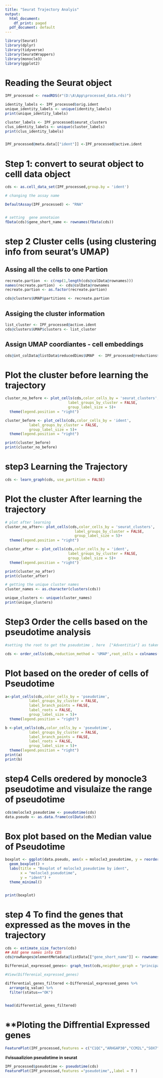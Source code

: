 ---
title: "Seurat Trajectory Analyis"
output:
  html_document:
    df_print: paged
  pdf_document: default
---


```{r,warning=FALSE,message=FALSE,echo=FALSE}
library(Seurat)
library(dplyr)
library(tidyverse)
library(SeuratWrappers)
library(monocle3)
library(ggplot2)
```



# Reading the Seurat object

```{r,warning=FALSE,message=FALSE,echo=FALSE}
IPF_processed <- readRDS(r"(D:\A\App\processed_data.rds)")
```




```{r,warning=FALSE,message=FALSE}

identity_labels <- IPF_processed$orig.ident
unique_identity_labels <- unique(identity_labels)
print(unique_identity_labels)

cluster_labels <- IPF_processed$seurat_clusters
clus_identity_labels <- unique(cluster_labels)
print(clus_identity_labels)


IPF_processed@meta.data[["ident"]] <-IPF_processed@active.ident

```


# **Step 1: convert to seurat object to celll data object**


```{r,warning=FALSE,message=FALSE,echo=FALSE}
cds <- as.cell_data_set(IPF_processed,group.by = 'ident')
```



```{r,warning=FALSE,message=FALSE,echo=FALSE}
# changing the assay name 

DefaultAssay(IPF_processed) <- "RNA"


# setting  gene annotaion 
fData(cds)$gene_short_name <- rownames(fData(cds))

```



# **step 2 Cluster cells (using clustering info from seurat's UMAP)**


## Assing all the cells  to one  Partion
```{r,warning=FALSE,message=FALSE,echo=FALSE}
recreate.partion  <- c(rep(1,length(cds@colData@rownames)))
names(recreate.partion)  <- cds@colData@rownames
recreate.partion <- as.factor(recreate.partion)

cds@clusters$UMAP$partitions <- recreate.partion

```

## Assiging the cluster information
```{r,warning=FALSE,message=FALSE,echo=FALSE}
list_cluster <- IPF_processed@active.ident
cds@clusters$UMAP$clusters <- list_cluster
```


## Assign UMAP coordiantes - cell embeddings 

```{r,warning=FALSE,message=FALSE,echo=FALSE}
cds@int_colData@listData$reducedDims$UMAP  <- IPF_processed@reductions$umap@cell.embeddings
```



# **Plot  the cluster  before learning the trajectory**
```{r,warning=FALSE,message=FALSE}
cluster_no_before <- plot_cells(cds,color_cells_by = 'seurat_clusters',
                             label_groups_by_cluster = FALSE,
                             group_label_size = 5)+
  theme(legend.position = "right")

cluster_before <- plot_cells(cds,color_cells_by = 'ident',
           label_groups_by_cluster = FALSE,
           group_label_size = 5)+
  theme(legend.position = "right")

print(cluster_before)
print(cluster_no_before)
```

# **step3 Learning the Trajectory **

```{r,warning=FALSE,message=FALSE,echo=FALSE}
cds <- learn_graph(cds, use_partition = FALSE)
```



# **Plot  the cluster After learning the trajectory**
```{r,warning=FALSE,message=FALSE}
# plot after learning 
cluster_no_after<- plot_cells(cds,color_cells_by = 'seurat_clusters',
                                label_groups_by_cluster = FALSE,
                                group_label_size = 5)+
  theme(legend.position = "right")

cluster_after <- plot_cells(cds,color_cells_by = 'ident',
                             label_groups_by_cluster = FALSE,
                             group_label_size = 5)+
  theme(legend.position = "right")

print(cluster_no_after)
print(cluster_after)
```


```{r,warning=FALSE,message=FALSE,echo=FALSE}
# getting the unique cluster names 
cluster_names <- as.character(clusters(cds))

unique_clusters <- unique(cluster_names)
print(unique_clusters)
```

# **Step3 Order the cells based on the pseudotime  analysis**

```{r,warning=FALSE,message=FALSE}
#setting the root to get the pseudotime , here  ["Adventitia"] as taken root

cds <- order_cells(cds,reduction_method = 'UMAP',root_cells = colnames(cds[,clusters(cds) == "Alveolar"]))
```


# **Plot based on the oreder of cells of Pseudotime**


```{r,warning=FALSE,message=FALSE,echo=FALSE}

a<-plot_cells(cds,color_cells_by = 'pseudotime',
           label_groups_by_cluster = FALSE,
           label_branch_points = FALSE,
           label_roots = FALSE,
           group_label_size = 5)+
  theme(legend.position = "right")

b <-plot_cells(cds,color_cells_by = 'pseudotime',
           label_groups_by_cluster = FALSE,
           label_branch_points = FALSE,
           label_roots = FALSE,
           group_label_size = 5)+
  theme(legend.position = "right")
print(a)
print(b)
```


# **step4 Cells oredered by monocle3 pseudotime and visulaize the range of pseudotime**

```{r,warning=FALSE,message=FALSE,echo=FALSE}

cds$molocle3_pseudotime <- pseudotime(cds)
data.pseudo <- as.data.frame(colData(cds))
```


# **Box plot based on the Median value of Pseudotime**

```{r,warning=FALSE,message=FALSE,echo=FALSE}
boxplot <- ggplot(data.pseudo, aes(x = molocle3_pseudotime, y = reorder(ident, molocle3_pseudotime, FUN = median), fill = ident)) +
  geom_boxplot() +
  labs(title = "Boxplot of molocle3_pseudotime by ident",
       x = "molocle3_pseudotime",
       y = "ident") +
  theme_minimal()


print(boxplot)
```


# **step 4 To find the genes that expressed as the moves in the trajectory **

```{r,warning=FALSE,message=FALSE,echo=FALSE}
cds <- estimate_size_factors(cds)
## Add gene names into CDS
cds@rowRanges@elementMetadata@listData[["gene_short_name"]] <- rownames(cds[["RNA"]])

Differenial_expressed_genes<- graph_test(cds,neighbor_graph = "principal_graph",cores = 3)

#View(Differenial_expressed_genes)

differential_genes_filtered <-Differenial_expressed_genes %>%
  arrange(q_value) %>%
  filter(status=="OK") 
  
```
```{r}
head(differential_genes_filtered)
```

# **Ploting the Diffrential Expressed  genes 

```{r,warning=FALSE,message=FALSE,echo=FALSE}
FeaturePlot(IPF_processed,features = c("C1QC","ARHGAP30","CCM2L","SOX7"))
```

#**visuaalizion pseudotime in seurat**

```{r,warning=FALSE,message=FALSE,echo=FALSE}
IPF_processed$pseudotime <- pseudotime(cds)
FeaturePlot(IPF_processed,features ="pseudotime",,label = T )
```



